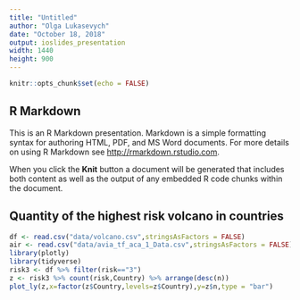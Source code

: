 ```yaml
---
title: "Untitled"
author: "Olga Lukasevych"
date: "October 18, 2018"
output: ioslides_presentation
width: 1440
height: 900
---
```


```r
knitr::opts_chunk$set(echo = FALSE)
```

## R Markdown

This is an R Markdown presentation. Markdown is a simple formatting syntax for authoring HTML, PDF, and MS Word documents. For more details on using R Markdown see <http://rmarkdown.rstudio.com>.

When you click the **Knit** button a document will be generated that includes both content as well as the output of any embedded R code chunks within the document.


## Quantity of the highest risk volcano in countries

```r
df <- read.csv("data/volcano.csv",stringsAsFactors = FALSE)
air <- read.csv("data/avia_tf_aca_1_Data.csv",stringsAsFactors = FALSE)
library(plotly)
library(tidyverse)
risk3 <- df %>% filter(risk=="3")
z <- risk3 %>% count(risk,Country) %>% arrange(desc(n))
plot_ly(z,x=factor(z$Country,levels=z$Country),y=z$n,type = "bar")
```

##
```r

```